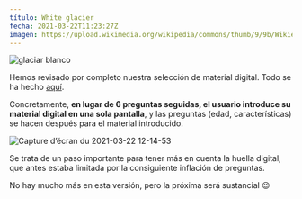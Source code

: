 ---
título: White glacier
fecha: 2021-03-22T11:23:27Z
imagen: https://upload.wikimedia.org/wikipedia/commons/thumb/9/9b/Wikiecrins.jpg/800px-Wikiecrins.jpg
---

![glaciar blanco](https://upload.wikimedia.org/wikipedia/commons/thumb/9/9b/Wikiecrins.jpg/800px-Wikiecrins.jpg)

Hemos revisado por completo nuestra selección de material digital. Todo se ha hecho <a href="https://github.com/incubateur-ademe/nosgestesclimat/pull/905">aquí</a>.

Concretamente, **en lugar de 6 preguntas seguidas, el usuario introduce su material digital en una sola pantalla**, y las preguntas (edad, características) se hacen después para el material introducido.

![Capture d’écran du 2021-03-22 12-14-53](https://user-images.githubusercontent.com/1177762/111981663-40e9de80-8b08-11eb-8d1e-61a6de47e51a.png)

Se trata de un paso importante para tener más en cuenta la huella digital, que antes estaba limitada por la consiguiente inflación de preguntas.

No hay mucho más en esta versión, pero la próxima será sustancial 😉
